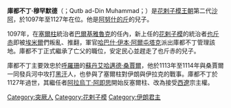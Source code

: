 {{unreferenced|time=2010-05-05T05:59:33+00:00}}
'''庫都不丁·穆罕默德'''（{{lang-fa|قطب الدين محمد}}；Qutb ad-Din Muhammad；{{bd|？||1127年}}）是[[花剌子模王朝|花剌子模王朝]]第二代[[沙阿|沙阿]]，於1097年至1127年在位。他是[[阿努什的斤|阿努什的斤]]的兒子。

1097年，在[[塞爾柱|塞爾柱]]統治者[[巴爾基雅魯克|巴爾基雅魯克]]的任內，新上任的[[花剌子模|花剌子模]]的統治者[[也斤赤|也斤赤]]即被[[埃米爾|埃米爾]]們叛亂、推翻，軍官[[哈巴什·伊本·阿爾屯塔克|哈巴什·伊本·阿爾屯塔克]]派出庫都不丁管理該地。庫都不丁正式繼承了亡父的職位，安定民心並趕走了也斤赤的兒子。

庫都不丁主要效忠於[[大呼罗珊|呼羅珊]]的[[苏丹_(称谓)|蘇丹]][[艾哈邁德·桑賈爾|艾哈邁德·桑賈爾]]，他於1113年至1114年與桑賈爾一同發兵河中攻打[[黑汗|黑汗]]人，也參與了塞爾柱對伊朗與伊拉克的戰事。庫都不丁於1127年過世，其繼任者[[阿拉烏丁·阿即思|阿拉烏丁·阿即思]]開始反塞爾柱、改為接受[[西遼|西遼]]宗主權。

{{start box}}
{{s-before|[[也斤赤|也斤赤]]}}
{{s-title|[[花剌子模王朝|花剌子模王朝]]君主|1097年—1127年}}
{{s-after|[[阿拉烏丁·阿即思|阿拉烏丁·阿即思]]}}

[[Category:突厥人|Category:突厥人]]
[[Category:花剌子模|Category:花剌子模]]
[[Category:伊朗君主|Category:伊朗君主]]